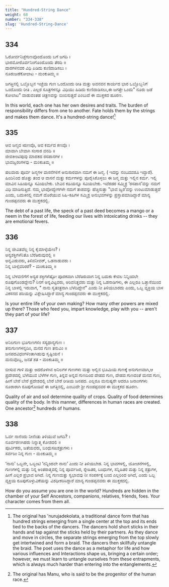 ```yaml
---
title: "Hundred-String Dance"
weight: 68
number: "334-338"
slug: 'Hundred-String-Dance'
---
```


## 334
ಓರೋರ್ವನಿಚ್ಛೆಗುಣವೊಂದೊಂದು ಬಗೆ ಜಗದಿ ।  
ಭಾರಮೋರೊರ್ವನಿಂಗೊಂದೊಂದು ತೆರದಿ ॥  
ದಾರಗಳಿನವರ ವಿಧಿ ಪಿಡಿದು ಕುಣಿದಾಡಿಸಲು ।  
ನೂರುಜಡೆಕೋಲಾಟ - ಮಂಕುತಿಮ್ಮ ॥

ಜಗತ್ತಿನಲ್ಲಿ ಒಬ್ಬೊಬ್ಬನ ಇಚ್ಚೆಯ ಗುಣ ಒಂದೊಂದು ರೀತಿ ಮತ್ತು ಅವನವನ ಕಾರ್ಯದ ಭಾರ ಒಬ್ಬೊಬ್ಬನಿಗೆ ಒಂದೊಂದು ರೀತಿ . ಎಲ್ಲರ ಸೂತ್ರಗಳನ್ನೂ ವಿಧಿಯು ಹಿಡಿದು ಕುಣಿದಾಡಿಸಲು,ಈ ಜಗತ್ತೇ ಒಂದು\" ನೂರು ಜಡೆ ಕೋಲಾಟ\" ವಾಡುವಂತಹ ಚಿತ್ರಣವನ್ನು ಬಿಂಬಿಸುತ್ತದೆ ಎಂಬುದೆ ಈ ಮುಕ್ತಕದ ಹೂರಣ.

In this world, each one has her own desires and traits. The burden of responsibility differs from one to another. Fate holds them by the strings and makes them dance. It's a hundred-string dance![^120]

## 335
ಆವ ಜನ್ಮದ ಋಣವೊ, ಆವ ಕರ್ಮದ ಕಣವೊ ।  
ಮಾವಾಗಿ ಬೇವಾಗಿ ಸಂಸಾರ ವನದಿ ॥  
ಜೀವಕೀಂಟಿಪುವು ಮಾದಕದ ರಸಪಾನಗಳ ।  
ಭಾವಜ್ವರಂಗಳವು - ಮಂಕುತಿಮ್ಮ ॥

ಹಲವಾರು ಪೂರ್ವ ಜನ್ಮಗಳ ವಾಸನೆಗಳಿಗೆ ಅನುಸಾರವಾಗಿ ನಮಗೆ ಈ ಜನ್ಮ. ( ಇದನ್ನು ನಂಬದವರೂ ಇದ್ದಾರೆ). ಹಿಂದಿನಿಂದ ಹೊತ್ತು ತಂದ ಆ ವಾಸನೆ ಮತ್ತು ಕರ್ಮಗಳನ್ನು ಪೂರೈಸಿಕೊಳ್ಳಲು ಈ ಜನ್ಮ ಮತ್ತು ಇಲ್ಲಿನ ಕರ್ಮ. ಇಲ್ಲಿ ಮಾವಿನ ಸಿಹಿಯನ್ನೂ ಸವಿಯಬೇಕು. ಬೇವಿನ ಕಹಿಯನ್ನೂ ಸವಿಯಬೇಕು. ಇವೆರಡರ ಸಮ್ಮಿಶ್ರ ‘ರಸಪಾನ’ವನ್ನು ನಮಗೆ ವಿಧಿ ಮಾಡಿಸುತ್ತಿದೆ. ನಮ್ಮ ಭಾವೋದ್ವೇಗಗಳೇ ನಮಗೆ ತಾಪವನ್ನು ಹೆಚ್ಚಿಸುತ್ತಾ \"ಭಾವ ಜ್ವರ’ವನ್ನು ಉಂಟುಮಾಡುತ್ತದೆ ಎಂದು, ಬದುಕಿನಲ್ಲಿ ನಮಗೆ ದೊರೆಯುವ ಸಿಹಿ-ಕಹಿಗಳ ಸಮ್ಮಿಶ್ರ ಅನುಭವಗಳನ್ನು ಪ್ರಸ್ತಾಪಮಾಡಿದ್ದಾರೆ ಮಾನ್ಯ ಗುಂಡಪ್ಪನವರು ಈ ಮುಕ್ತಕದಲ್ಲಿ.

The debt of a past life, the speck of a past deed becomes a mango or a neem in the forest of life, feeding our lives with intoxicating drinks -- they are emotional fevers.

## 336
ನಿನ್ನ ಜೀವಿತವೆಲ್ಲ ನಿನ್ನ ಕೈಮಾಳ್ಕೆಯೇಂ? ।  
ಅನ್ಯಶಕ್ತಿಗಳೆನಿತೊ ಬೆರೆತಿರುವುವಲ್ಲಿ ॥   
ಅನ್ನವಿಡುವರು, ತಿಳಿವನೀವರ್, ಒಡನಾಡುವರು ।  
ನಿನ್ನ ಬಾಳ್ಗಿವರಿರರೆ? - ಮಂಕುತಿಮ್ಮ ॥

ನಿನ್ನ ಬೆಳವಣಿಗೆಗೆ ಅನ್ಯರ ಶಕ್ತಿಗಳೆಷ್ಟೋ ಪೂರಕವಾಗಿ ಬೆರೆತಿರುವಾಗ ನಿನ್ನ ಬದುಕು ಕೇವಲ ನಿನ್ನಿಂದಲೇ ರೂಪುಗೊಂಡದ್ದೇನು? ನಿನಗೆ ಅನ್ನವಿಟ್ಟವರು, ಅರಿವನಿತ್ತವರು ಮತ್ತು ನಿನ್ನ ಒಡನಾಡಿಗಳು, ಈ ಎಲ್ಲರೂ ಒತ್ತಾಸೆಯಿಂದ ನಿನ್ನ ಬಾಳಲ್ಲಿ ಇರುವಾಗ, \" ನಾನು ಸ್ವತಂತ್ರನಾಗಿ ಬೆಳೆದಿದ್ದೇನೆ\" ಎಂದು ನೀ ತಿಳಿಯಬಾರದು ಎಂದು, ಒಬ್ಬ ವ್ಯಕ್ತಿಯ ಬಾಳ ವಿಕಸನದ ಪರಿಯನ್ನು ವಿಶ್ಲೇಷಿಸಿದ್ದಾರೆ ಮಾನ್ಯ ಗುಂಡಪ್ಪನವರು ಈ ಮುಕ್ತಕದಲ್ಲಿ.

Is your entire life of your own making? How many other powers are mixed up there? Those who feed you, impart knowledge, play with you -- aren't they part of your life?

## 337
ಅನಿಲಗುಣ ಭೂಗುಣಗಳಿಂ ಸಸ್ಯಧಾನ್ಯಗುಣ ।  
ತನುಗುಣಗಳನ್ನದಿಂ, ಮನದ ಗುಣ ತನುವಿಂ ॥  
ಜನಪದವಿಧಂಗಳಿಂತಾಗಿಹುವು ಸೃಷ್ಟಿಯನೆ ।  
ಮನುವೊಬ್ಬ, ಜನತೆ ಶತ - ಮಂಕುತಿಮ್ಮ ॥

ಬೀಸುವ ಗಾಳಿ ಮತ್ತು ಅದರೊಳಗಿನ ಅನಿಲಗಳ ಗುಣಗಳು ಮತ್ತು ಅಲ್ಲಿನ ಭೂಮಿಯ ಗುಣಕ್ಕೆ ಅನುಗುಣವಾಗಿ,ಆ ಪ್ರದೇಶದಲ್ಲಿ ಬೆಳೆಯುವ ಬೆಳೆಗಳ ಗುಣ, ತಿನ್ನವ ಅನ್ನದ ಗುಣದಿಂದ ದೇಹದ ಗುಣ, ದೇಹದ ಗುಣದಂತೆ ಮನದ ಗುಣ, ಹೀಗೆ ಬೇರೆ ಬೇರೆ ಪ್ರದೇಶದಲ್ಲಿ ಬೇರೆ ಬೇರೆ ರೀತಿಯ ಜನಪದ. ಎಲ್ಲರೂ ಮನುಷ್ಯರೇ ಆದರೂ ಜನಾಂಗಗಳು ನೂರಾರಾಗಿ ರೂಪುಗೊಂಡಿವೆ ಈ ಜಗತ್ತಿನಲ್ಲಿ, ಎಂಬುದೇ ಶ್ರೀ ಗುಂಡಪ್ಪನವರ ಈ ಮುಕ್ತಕದ ಹೂರಣ.

Quality of air and soil determine quality of crops. Quality of food determines quality of the body. In this manner, differences in human races are created. One ancestor[^121] hundreds of humans.

## 338
ಓರ್ವ ನಾನೆಂದು ನೀನೆಂತು ತಿಳಿಯುವೆ ಜಗದಿ? ।  
ನೂರ್ವರಣಗಿಹರು ನಿನ್ನಾತ್ಮ ಕೋಶದಲಿ ॥  
ಪೂರ್ವಿಕರು, ಜತೆಯವರು, ಬಂಧುಸಖಶತ್ರುಗಳು ।  
ಸರ್ವರಿಂ ನಿನ್ನ ಗುಣ - ಮಂಕುತಿಮ್ಮ ॥

‘ನಾನು’ ಒಬ್ಬನೇ, ಒಬ್ಬಂಟಿ ‘ನನ್ನಿಂದಲೇ ನಾನು’ ಎಂದು ನೀ ತಿಳಿಯಬೇಡ. ನಿನ್ನ ಭಾವಗಳಲ್ಲಿ, ಯೋಚನೆಗಳಲ್ಲಿ, ಗುಣಗಳಲ್ಲಿ ಮತ್ತು ನಿನ್ನ ಅಂತರಾತ್ಮದಲ್ಲಿ ನಿನ್ನ ಪೂರ್ವಜರ, ಸ್ನೇಹಿತರ, ಬಂಧುಗಳ, ಸನ್ನಿಹಿತರ ಮತ್ತು ನಿನ್ನ ಶತ್ರುಗಳ, ಹೀಗೆ ಎಲ್ಲರ ಪ್ರಭಾವ ಆಗಿದೆ. ನಿನ್ನ ಗುಣಮತ್ತು ಸ್ವಭಾವವು ನೀ ಸಂಪರ್ಕಕ್ಕೆ ಬಂದ ಎಲ್ಲರಿಂದ ಆಗಿದೆ, ಎಂದು ಒಬ್ಬ ವ್ಯಕ್ತಿಯ ರೂಪುಗೊಳ್ಳುವಿಕೆಯನ್ನು ವಿಶಧೀಕರಿಸಿದ್ದಾರೆ ಮಾನ್ಯ ಗುಂಡಪ್ಪನವರು ಈ ಮುಕ್ತಕದಲ್ಲಿ.

How do you assume you are one in the world? Hundreds are hidden in the chamber of your Self Ancestors, companions, relatives, friends, foes. Your character comes from them all.

[^120]: The original has 'nurujadekolata, a traditional dance form that has hundred strings emerging from a single center at the top and its ends tied to the backs of the dancers. The dancers hold short sticks in their hands and tap against the sticks held by their partners. As they dance and move in circles, the separate strings emerging from the top slowly get intertwined and form a braid. The dancers then skillfully untangle the braid. The poet uses the dance as a metaphor for life and how various influences and Interactions shape us, bringing a certain order; however, we must learn to untangle ourselves from these entrapments, which is always much harder than entering into the entanglements.
[^121]: The original has Manu, who is said to be the progenitor of the human race.